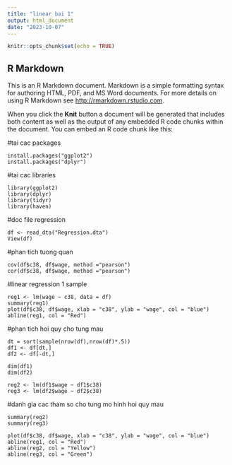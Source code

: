 ```yaml
---
title: "linear bai 1"
output: html_document
date: "2023-10-07"
---
```


```r
knitr::opts_chunk$set(echo = TRUE)
```

## R Markdown

This is an R Markdown document. Markdown is a simple formatting syntax for authoring HTML, PDF, and MS Word documents. For more details on using R Markdown see <http://rmarkdown.rstudio.com>.

When you click the **Knit** button a document will be generated that includes both content as well as the output of any embedded R code chunks within the document. You can embed an R code chunk like this:

#tai cac packages
```
install.packages("ggplot2")
install.packages("dplyr")
```

#tai cac libraries
```
library(ggplot2)
library(dplyr)
library(tidyr)
library(haven)
```
#doc file regression
```
df <- read_dta("Regression.dta")
View(df)
```
#phan tich tuong quan
```
cov(df$c38, df$wage, method ="pearson")
cor(df$c38, df$wage, method ="pearson")
```

#linear regression 1 sample
```
reg1 <- lm(wage ~ c38, data = df)
summary(reg1)
plot(df$c38, df$wage, xlab = "c38", ylab = "wage", col = "blue")
abline(reg1, col = "Red")
```
#phan tich hoi quy cho tung mau
```
dt = sort(sample(nrow(df),nrow(df)*.5))
df1 <- df[dt,]
df2 <- df[-dt,]

dim(df1)
dim(df2)

reg2 <- lm(df1$wage ~ df1$c38)
reg3 <- lm(df2$wage ~ df2$c38)
```
#danh gia cac tham so cho tung mo hinh hoi quy mau
```
summary(reg2)
summary(reg3)

plot(df$c38, df$wage, xlab = "c38", ylab = "wage", col = "blue")
abline(reg1, col = "Red")
abline(reg2, col = "Yellow")
abline(reg3, col = "Green")
```
